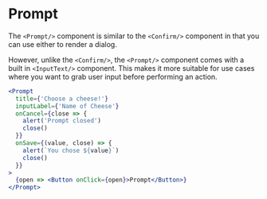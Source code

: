 
<Meta component={Prompt} title="Docs/Components/Overlays/Prompt" />

# Prompt

The `<Prompt/>` component is similar to the `<Confirm/>` component in that you can use either to render a dialog.

However, unlike the `<Confirm/>`, the `<Prompt/>` component comes with a built in `<InputText/>` component. This makes it more suitable for use cases where you want to grab user input before performing an action.

```jsx
<Prompt
  title={'Choose a cheese!'}
  inputLabel={'Name of Cheese'}
  onCancel={close => {
    alert('Prompt closed')
    close()
  }}
  onSave={(value, close) => {
    alert(`You chose ${value}`)
    close()
  }}
>
  {open => <Button onClick={open}>Prompt</Button>}
</Prompt>
```